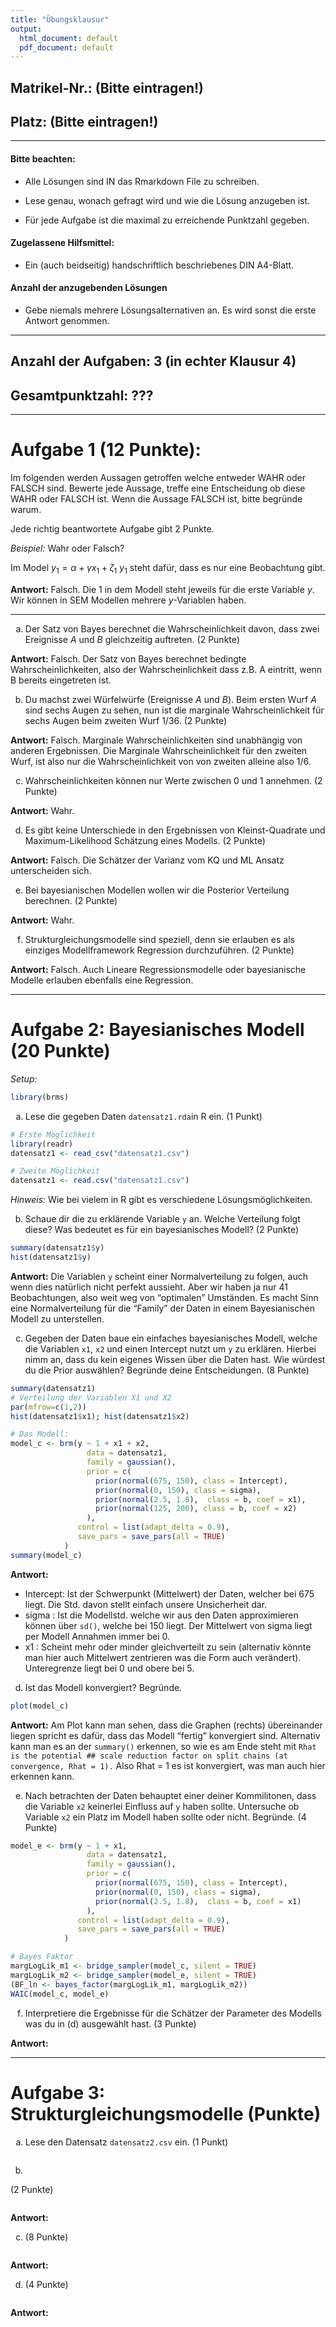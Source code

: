 ```yaml
---
title: "Übungsklausur"
output: 
  html_document: default
  pdf_document: default
---
```




## Matrikel-Nr.: (Bitte eintragen!) 

## Platz: (Bitte eintragen!)

---

#### Bitte beachten:

-   Alle Lösungen sind IN das Rmarkdown File zu schreiben.

-   Lese genau, wonach gefragt wird und wie die Lösung anzugeben ist.

-   Für jede Aufgabe ist die maximal zu erreichende Punktzahl gegeben.


#### Zugelassene Hilfsmittel:

-   Ein (auch beidseitig) handschriftlich beschriebenes DIN A4-Blatt.

#### Anzahl der anzugebenden Lösungen

  - Gebe niemals mehrere Lösungsalternativen an. Es wird sonst die erste Antwort genommen.

---

## Anzahl der Aufgaben: 3 (in echter Klausur 4)

## Gesamtpunktzahl: ???

---


# Aufgabe 1 (12 Punkte):

Im folgenden werden Aussagen getroffen welche entweder WAHR oder FALSCH sind.
Bewerte jede Aussage, treffe eine Entscheidung ob diese WAHR oder FALSCH ist.
Wenn die Aussage FALSCH ist, bitte begründe warum.

Jede richtig beantwortete Aufgabe gibt 2 Punkte.

*Beispiel:*
Wahr oder Falsch?

Im Model $y_1 = \alpha + \gamma x_1 + \zeta_1$ $y_1$ steht dafür, dass es nur eine Beobachtung gibt. \newline

**Antwort:** Falsch. Die $1$ in dem Modell steht jeweils für die erste Variable $y$. Wir können in SEM Modellen mehrere $y$-Variablen haben.

---

(a) Der Satz von Bayes berechnet die Wahrscheinlichkeit davon, dass zwei Ereignisse $A$ und $B$ gleichzeitig auftreten. (2 Punkte) 

**Antwort:** Falsch. Der Satz von Bayes berechnet bedingte Wahrscheinlichkeiten, also der Wahrscheinlichkeit dass z.B. A eintritt, wenn B bereits eingetreten ist.

(b) Du machst zwei Würfelwürfe (Ereignisse $A$ und $B$). Beim ersten Wurf $A$ sind sechs Augen zu sehen, nun ist die marginale Wahrscheinlichkeit für sechs Augen beim zweiten Wurf $1/36$. (2 Punkte)

**Antwort:** Falsch. Marginale Wahrscheinlichkeiten sind unabhängig von anderen Ergebnissen. Die Marginale Wahrscheinlichkeit für den zweiten Wurf, ist also nur die Wahrscheinlichkeit von von zweiten alleine also $1/6$.

(c) Wahrscheinlichkeiten können nur Werte zwischen $0$ und $1$ annehmen. (2 Punkte)

**Antwort:** Wahr.

(d) Es gibt keine Unterschiede in den Ergebnissen von Kleinst-Quadrate und Maximum-Likelihood Schätzung eines Modells. (2 Punkte)

**Antwort:** Falsch. Die Schätzer der Varianz vom KQ und ML Ansatz unterscheiden sich.

(e) Bei bayesianischen Modellen wollen wir die Posterior Verteilung berechnen. (2 Punkte)

**Antwort:** Wahr. 

(f) Strukturgleichungsmodelle sind speziell, denn sie erlauben es als einziges Modellframework Regression durchzuführen. (2 Punkte)

**Antwort:** Falsch. Auch Lineare Regressionsmodelle oder bayesianische Modelle erlauben ebenfalls eine Regression.

--- 

# Aufgabe 2: Bayesianisches Modell (20 Punkte)

*Setup:*
```r
library(brms)
```

(a) 
Lese die gegeben Daten `datensatz1.rda`in R ein. (1 Punkt)

```r
# Erste Möglichkeit
library(readr)
datensatz1 <- read_csv("datensatz1.csv")

# Zweite Möglichkeit
datensatz1 <- read.csv("datensatz1.csv")
```

*Hinweis:* Wie bei vielem in R gibt es verschiedene Lösungsmöglichkeiten. 


(b)
Schaue dir die zu erklärende Variable `y` an. 
Welche Verteilung folgt diese? 
Was bedeutet es für ein bayesianisches Modell? (2 Punkte)

```r
summary(datensatz1$y)
hist(datensatz1$y)

```

**Antwort:** Die Variablen `y` scheint einer Normalverteilung zu folgen, auch wenn dies natürlich nicht perfekt aussieht. Aber wir haben ja nur 41 Beobachtungen, also weit weg von "optimalen" Umständen. Es macht Sinn eine Normalverteilung für die "Family" der Daten in einem Bayesianischen Modell zu unterstellen.

(c)
Gegeben der Daten baue ein einfaches bayesianisches Modell, welche die Variablen `x1`, `x2` und einen Intercept nutzt um `y` zu erklären.
Hierbei nimm an, dass du kein eigenes Wissen über die Daten hast. Wie würdest du die Prior auswählen? Begründe deine Entscheidungen. (8 Punkte)

```r
summary(datensatz1)
# Verteilung der Variablen X1 und X2
par(mfrow=c(1,2)) 
hist(datensatz1$x1); hist(datensatz1$x2)

```



```r
# Das Modell:
model_c <- brm(y ~ 1 + x1 + x2,
                 data = datensatz1,
                 family = gaussian(),
                 prior = c(
                   prior(normal(675, 150), class = Intercept),
                   prior(normal(0, 150), class = sigma),
                   prior(normal(2.5, 1.8),  class = b, coef = x1),
                   prior(normal(125, 200), class = b, coef = x2)
                 ),
               control = list(adapt_delta = 0.9),    
               save_pars = save_pars(all = TRUE)
            )
summary(model_c)

```

**Antwort:**

  - Intercept: Ist der Schwerpunkt (Mittelwert) der Daten, welcher bei 675 liegt. Die Std. davon stellt einfach unsere Unsicherheit dar.
  - sigma : Ist die Modellstd. welche wir aus den Daten approximieren können über `sd()`, welche bei 150 liegt. Der Mittelwert von sigma liegt per Modell Annahmen immer bei 0. 
  - x1 : Scheint mehr oder minder gleichverteilt zu sein (alternativ könnte man hier auch Mittelwert zentrieren was die Form auch verändert). Unteregrenze liegt bei 0 und obere bei 5.

(d)
Ist das Modell konvergiert? Begründe.

```r
plot(model_c)
```

**Antwort:** 
Am Plot kann man sehen, dass die Graphen (rechts) übereinander liegen spricht es dafür, dass das Modell "fertig" konvergiert sind.
Alternativ kann man es an der `summary()` erkennen, so wie es am Ende steht mit 
`Rhat is the potential ## scale reduction factor on split chains (at convergence, Rhat = 1).` Also Rhat = 1 es ist konvergiert, was man auch hier erkennen kann.

(e) 
Nach betrachten der Daten behauptet einer deiner Kommilitonen, dass die Variable `x2` keinerlei Einfluss auf `y` haben sollte.
Untersuche ob Variable `x2` ein Platz im Modell haben sollte oder nicht. Begründe. (4 Punkte)

```r
model_e <- brm(y ~ 1 + x1,
                 data = datensatz1,
                 family = gaussian(),
                 prior = c(
                   prior(normal(675, 150), class = Intercept),
                   prior(normal(0, 150), class = sigma),
                   prior(normal(2.5, 1.8),  class = b, coef = x1)
                 ),
               control = list(adapt_delta = 0.9),    
               save_pars = save_pars(all = TRUE)
            )

```

```r
# Bayes Faktor
margLogLik_m1 <- bridge_sampler(model_c, silent = TRUE)
margLogLik_m2 <- bridge_sampler(model_e, silent = TRUE)
(BF_ln <- bayes_factor(margLogLik_m1, margLogLik_m2))
WAIC(model_c, model_e)
```



(f)
Interpretiere die Ergebnisse für die Schätzer der Parameter des Modells was du in (d) ausgewählt hast. (3 Punkte)

**Antwort:**

---

# Aufgabe 3: Strukturgleichungsmodelle (Punkte)


(a) 
Lese den Datensatz `datensatz2.csv` ein. 
(1 Punkt)

```r

```

(b)

(2 Punkte)

```r

```

**Antwort:**

(c)
(8 Punkte)

```r

```

**Antwort:**


(d) 
(4 Punkte)

```r

```

**Antwort:**
